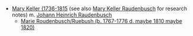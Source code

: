 * [[Keller-3030|Mary Keller (1736-1815]] (see also [[Mary-Keller-Roudenbusch.wikitext|Mary Keller Raudenbusch]] for research notes) m. [[Raudenbusch-5|Johann Heinrich Raudenbusch]]
** [[Raudenbusch-15.wikitext|Marie Roudenbusch/Ruebush (b. 1767-1776 d. maybe 1810 maybe 1820)]]